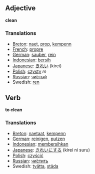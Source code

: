 == Adjective ==

'''clean'''

=== Translations ===
*[[Breton]]: [[naet]], [[prop]], [[kempenn]]
*[[French]]: [[propre]]
*[[German]]: [[sauber]], [[rein]]
*[[Indonesian]]: [[bersih]]
*[[Japanese]]: [[きれい]] (kirei)
*[[Polish]]: [[czysty]] ''m''
*[[Russian]]: [[чистый|чи́стый]]
*Swedish: [[ren]]

== Verb ==

'''to clean'''


=== Translations ===
*[[Breton]]: [[naetaat]], [[kempenn]]
*[[German]]: [[reinigen]], [[putzen]]
*[[Indonesian]]: [[bersih|membersihkan]]
*[[Japanese]]: [[きれい]]にする (kirei ni suru)
*[[Polish]]: [[czyścić]]
*[[Russian]]: [[чистить|чи́стить]]
*Swedish: [[tvätta]], [[städa]]